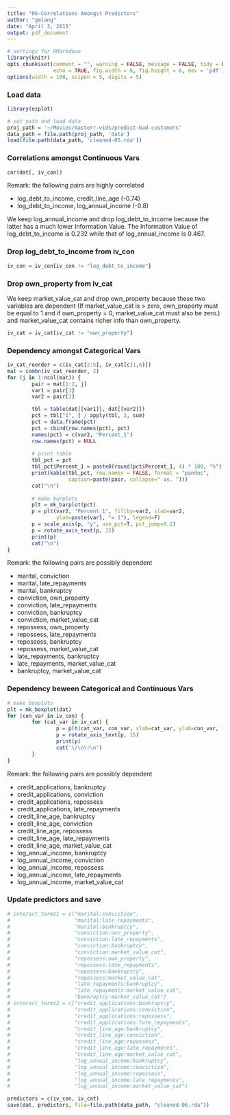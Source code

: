 ```yaml
---
title: "06-Correlations Amongst Predictors"
author: "gmlang"
date: "April 3, 2015"
output: pdf_document
---
```


```r
# settings for RMarkdown 
library(knitr)
opts_chunk$set(comment = "", warning = FALSE, message = FALSE, tidy = FALSE,
               echo = TRUE, fig.width = 6, fig.height = 6, dev = 'pdf')
options(width = 100, scipen = 5, digits = 5)
```

### Load data
```r
library(ezplot)

# set path and load data
proj_path = '~/Movies/masterr-vids/predict-bad-customers'
data_path = file.path(proj_path, 'data')
load(file.path(data_path, 'cleaned-05.rda'))
```

### Correlations amongst Continuous Vars
```r
cor(dat[, iv_con])
```

Remark: the following pairs are highly correlated

* log_debt_to_income, credit_line_age (-0.74)
* log_debt_to_income, log_annual_income (-0.8)

We keep log_annual_income and drop log_debt_to_income because the latter has a much lower Information Value. The Information Value of log_debt_to_income is 0.232 while that of log_annual_income is 0.467.

### Drop log_debt_to_income from iv_con
```r
iv_con = iv_con[iv_con != "log_debt_to_income"]
```

### Drop own_property from iv_cat
We keep market_value_cat and drop own_property because these two variables are dependent (If market_value_cat is > zero, own_property must be equal to 1 and if own_property = 0, market_value_cat must also be zero.) and market_value_cat contains richer info than own_property. 
```r
iv_cat = iv_cat[iv_cat != "own_property"]
```

### Dependency amongst Categorical Vars
```r
iv_cat_reorder = c(iv_cat[2:5], iv_cat[c(1,6)])
mat = combn(iv_cat_reorder, 2)
for (j in 1:ncol(mat)) {
        pair = mat[1:2, j]
        var1 = pair[1]
        var2 = pair[2]

        tbl = table(dat[[var1]], dat[[var2]])
        pct = tbl["1", ] / apply(tbl, 2, sum)
        pct = data.frame(pct)
        pct = cbind(row.names(pct), pct)
        names(pct) = c(var2, "Percent_1")
        row.names(pct) = NULL
        
        # print table
        tbl_pct = pct
        tbl_pct$Percent_1 = paste0(round(pct$Percent_1, 4) * 100, "%")
        print(kable(tbl_pct, row.names = FALSE, format = "pandoc", 
                    caption=paste(pair, collapse=" vs. ")))
        cat("\n")
        
        # make barplots
        plt = mk_barplot(pct)
        p = plt(var2, "Percent_1", fillby=var2, xlab=var2, 
                ylab=paste(var1, "= 1"), legend=F)
        p = scale_axis(p, "y", use_pct=T, pct_jump=0.2)
        p = rotate_axis_text(p, 15)
        print(p)
        cat("\n")
}
```

Remark: the following pairs are possibly dependent

* marital, conviction
* marital, late_repayments
* marital, bankruptcy
* conviction, own_property
* conviction, late_repayments
* conviction, bankruptcy
* conviction, market_value_cat
* repossess, own_property
* repossess, late_repayments
* repossess, bankruptcy
* repossess, market_value_cat
* late_repayments, bankruptcy
* late_repayments, market_value_cat
* bankruptcy, market_value_cat

### Dependency beween Categorical and Continuous Vars
```r
# make boxplots
plt = mk_boxplot(dat)
for (con_var in iv_con) {
        for (cat_var in iv_cat) {
                p = plt(cat_var, con_var, xlab=cat_var, ylab=con_var, legend=F)
                p = rotate_axis_text(p, 15)
                print(p)      
                cat('\r\n\r\n')
        }
}
```

Remark: the following pairs are possibly dependent

* credit_applications, bankruptcy
* credit_applications, conviction
* credit_applications, repossess
* credit_applications, late_repayments
* credit_line_age, bankruptcy
* credit_line_age, conviction
* credit_line_age, repossess
* credit_line_age, late_repayments
* credit_line_age, market_value_cat
* log_annual_income, bankruptcy
* log_annual_income, conviction
* log_annual_income, repossess
* log_annual_income, late_repayments
* log_annual_income, market_value_cat 

### Update predictors and save
```r
# interact_terms1 = c("marital:conviction", 
#                     "marital:late_repayments",
#                     "marital:bankruptcy", 
#                     "conviction:own_property",
#                     "conviction:late_repayments", 
#                     "conviction:bankruptcy",
#                     "conviction:market_value_cat", 
#                     "repossess:own_property",
#                     "repossess:late_repayments", 
#                     "repossess:bankruptcy",
#                     "repossess:market_value_cat", 
#                     "late_repayments:bankruptcy",
#                     "late_repayments:market_value_cat",
#                     "bankruptcy:market_value_cat")
# interact_terms2 = c("credit_applications:bankruptcy",
#                     "credit_applications:conviction",
#                     "credit_applications:repossess",
#                     "credit_applications:late_repayments",
#                     "credit_line_age:bankruptcy",
#                     "credit_line_age:conviction", 
#                     "credit_line_age:repossess",
#                     "credit_line_age:late_repayments",
#                     "credit_line_age:market_value_cat",
#                     "log_annual_income:bankruptcy",
#                     "log_annual_income:conviction",
#                     "log_annual_income:repossess",
#                     "log_annual_income:late_repayments",
#                     "log_annual_income:market_value_cat")

predictors = c(iv_con, iv_cat)
save(dat, predictors, file=file.path(data_path, "cleaned-06.rda"))
```
